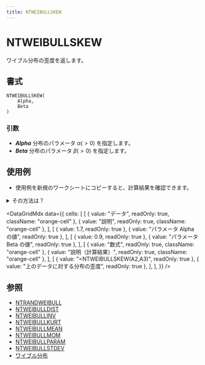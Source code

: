 ```yaml
---
title: NTWEIBULLSKEW
---
```



# NTWEIBULLSKEW

ワイブル分布の歪度を返します。

## 書式

```excel
NTWEIBULLSKEW(
    Alpha,
    Beta
)
```

### 引数

- **_Alpha_** 分布のパラメータ $\alpha(>0)$ を指定します。
- **_Beta_** 分布のパラメータ $\beta(>0)$ を指定します。

## 使用例

- 使用例を新規のワークシートにコピーすると、計算結果を確認できます。

<details>
<summary>その方法は？</summary>

1.  新しいブックまたはワークシートを作成します。
2.  ヘルプ トピックにある使用例を選択します（行番号および列番号を除く）。

    ![Selecting an example from Help](./../../assets/functions/HowToCopy.png)

    ヘルプから使用例を選択する

3.  Ctrl キーを押しながら C キーを押します。
4.  ワークシートのセル A1 を選択し、Ctrl キーを押しながら V キーを押します。
5.  計算結果と結果を返す数式の表示を切り替えるには、Ctrl キーを押しながら ` (アクサン グラーブ) キーを押すか、または [ツール] メニューの [ワークシート分析] をポイントし、[ワークシート分析モード] をクリックします。

</details>

<DataGridMdx
  data={{
    cells: [
      [
        { value: "データ", readOnly: true, className: "orange-cell" },
        { value: "説明", readOnly: true, className: "orange-cell" },
      ],
      [
        { value: 1.7, readOnly: true },
        { value: "パラメータ Alpha の値", readOnly: true },
      ],
      [
        { value: 0.9, readOnly: true },
        { value: "パラメータ Beta の値", readOnly: true },
      ],
      [
        { value: "数式", readOnly: true, className: "orange-cell" },
        { value: "説明（計算結果）", readOnly: true, className: "orange-cell" },
      ],
      [
        { value: "=NTWEIBULLSKEW(A2,A3)", readOnly: true },
        { value: "上のデータに対する分布の歪度", readOnly: true },
      ],
    ],
  }}
/>

## 参照

- [NTRANDWEIBULL](../01-random-numbers/01-single-series/16-ntrandweibull.mdx)
- [NTWEIBULLDIST](103-ntweibulldist.mdx)
- [NTWEIBULLINV](104-ntweibullinv.mdx)
- [NTWEIBULLKURT](105-ntweibullkurt.mdx)
- [NTWEIBULLMEAN](106-ntweibullmean.mdx)
- [NTWEIBULLMOM](107-ntweibullmom.mdx)
- [NTWEIBULLPARAM](108-ntweibullparam.mdx)
- [NTWEIBULLSTDEV](110-ntweibullstdev.mdx)
- [ワイブル分布](../../05-gallery-of-distributions/weibull-distribution.mdx)
